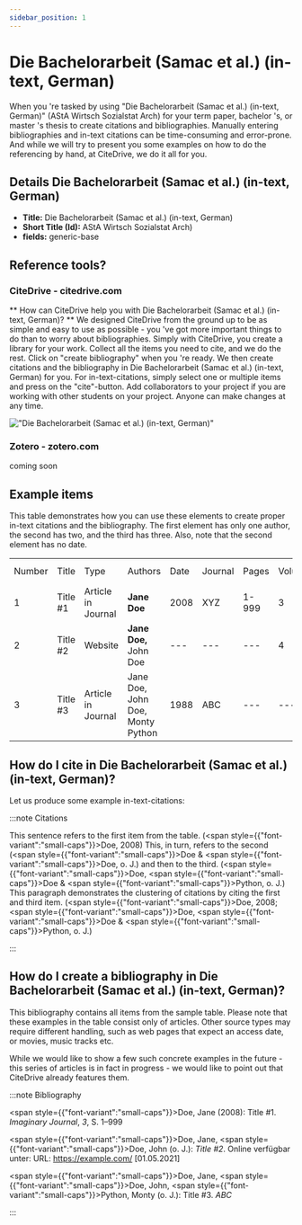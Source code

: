 ```yaml
---
sidebar_position: 1
---
```


# Die Bachelorarbeit (Samac et al.) (in-text, German)

When you 're tasked by using "Die Bachelorarbeit (Samac et al.) (in-text, German)" (AStA Wirtsch Sozialstat Arch) for your term paper, bachelor 's, or master 's thesis to create citations and bibliographies.
Manually entering bibliographies and in-text citations can be time-consuming and error-prone. And while we will try to present you some examples on how to do the referencing by hand, at CiteDrive, we do it all for you.

## Details  Die Bachelorarbeit (Samac et al.) (in-text, German)
* **Title:** Die Bachelorarbeit (Samac et al.) (in-text, German)
* **Short Title (Id):** AStA Wirtsch Sozialstat Arch)
* **fields:** generic-base

## Reference tools?
### CiteDrive - citedrive.com
** How can CiteDrive help you with Die Bachelorarbeit (Samac et al.) (in-text, German)? **
We designed CiteDrive from the ground up to be as simple and easy to use as possible - you 've got more important things to do than to worry about bibliographies. Simply with CiteDrive, you create a library for your work. Collect all the items you need to cite, and we do the rest. Click on "create bibliography" when you 're ready. We then create citations and the bibliography in Die Bachelorarbeit (Samac et al.) (in-text, German) for you. For in-text-citations, simply select one or multiple items and press on the "cite"-button. Add collaborators to your project if you are working with other students on your project. Anyone can make changes at any time.


!["Die Bachelorarbeit (Samac et al.) (in-text, German)"](images/die-bachelorarbeit-samac-et-al-intext-german.svg "Choose Die Bachelorarbeit (Samac et al.) (in-text, German) in the CiteDrive App")

### Zotero - zotero.com

coming soon

## Example items

This table demonstrates how you can use these elements to create proper in-text citations and the bibliography. The first element has only one author, the second has two, and the third has three. Also, note that the second element has no date.


<table>
  <tr>
   <td>Number
   </td>
   <td>Title
   </td>
   <td>Type
   </td>
   <td>Authors
   </td>
   <td>Date
   </td>
   <td>Journal
   </td>
   <td>Pages
   </td>
   <td>Volume
   </td>
   <td>Issue
   </td>
   <td>Access Date
   </td>
  </tr>
  <tr>
   <td>1
   </td>
   <td>Title #1
   </td>
   <td>Article in Journal
   </td>
   <td><strong>Jane Doe</strong>
   </td>
   <td>2008
   </td>
   <td>XYZ
   </td>
   <td>1-999
   </td>
   <td>3
   </td>
   <td>2
   </td>
   <td>--
   </td>
  </tr>
  <tr>
   <td>
2
   </td>
   <td>Title #2
   </td>
   <td>Website
   </td>
   <td><strong>Jane Doe, </strong>John Doe
   </td>
   <td>---
   </td>
   <td>---
   </td>
   <td>---
   </td>
   <td>4
   </td>
   <td>---
   </td>
   <td>2020-05-01
   </td>
  </tr>
  <tr>
   <td>3
   </td>
   <td>Title #3
   </td>
   <td>Article in Journal
   </td>
   <td>Jane Doe, John Doe, Monty Python
   </td>
   <td>1988
   </td>
   <td>ABC
   </td>
   <td>---
   </td>
   <td>---
   </td>
   <td>16
   </td>
   <td>---
   </td>
  </tr>
</table>



## How do I cite in  Die Bachelorarbeit (Samac et al.) (in-text, German)?

Let us produce some example in-text-citations:

:::note Citations


This sentence refers to the first item from the table. (<span style={{"font-variant":"small-caps"}}>Doe</span>, 2008) This, in turn, refers to the second (<span style={{"font-variant":"small-caps"}}>Doe</span> &amp; <span style={{"font-variant":"small-caps"}}>Doe</span>, o. J.)
and then to the third.  (<span style={{"font-variant":"small-caps"}}>Doe</span>, <span style={{"font-variant":"small-caps"}}>Doe</span> &amp; <span style={{"font-variant":"small-caps"}}>Python</span>, o. J.)
This paragraph demonstrates the clustering of citations by citing the first and third item. (<span style={{"font-variant":"small-caps"}}>Doe</span>, 2008; <span style={{"font-variant":"small-caps"}}>Doe</span>, <span style={{"font-variant":"small-caps"}}>Doe</span> &amp; <span style={{"font-variant":"small-caps"}}>Python</span>, o. J.)

:::

## How do I create a bibliography in Die Bachelorarbeit (Samac et al.) (in-text, German)?

This bibliography contains all items from the sample table. Please note that these examples in the table consist only of articles. Other source types may require different handling, such as web pages that expect an access date, or movies, music tracks etc.

While we would like to show a few such concrete examples in the future - this series of articles is in fact in progress - we would like to point out that CiteDrive already features them.

:::note Bibliography

<span style={{"font-variant":"small-caps"}}>Doe</span>, Jane (2008): Title #1. <i>Imaginary Journal</i>, <i>3</i>, S. 1–999

<span style={{"font-variant":"small-caps"}}>Doe</span>, Jane, <span style={{"font-variant":"small-caps"}}>Doe</span>, John  (o. J.): <i>Title #2</i>. Online verfügbar unter: URL: https://example.com/ [01.05.2021]

<span style={{"font-variant":"small-caps"}}>Doe</span>, Jane, <span style={{"font-variant":"small-caps"}}>Doe</span>, John, <span style={{"font-variant":"small-caps"}}>Python</span>, Monty (o. J.): Title #3. <i>ABC</i>



:::


        